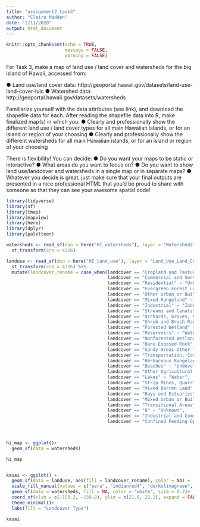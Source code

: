 ```yaml
---
title: "assignment2_task3"
author: "Claire Madden"
date: "2/11/2020"
output: html_document
---
```


```r
knitr::opts_chunk$set(echo = TRUE,
                      message = FALSE,
                      warning = FALSE)
```
For Task 3, make a map of land use / land cover and watersheds for the big island of Hawaii, accessed from: 

●	Land use/land cover data: http://geoportal.hawaii.gov/datasets/land-use-land-cover-lulc
●	Watershed data: http://geoportal.hawaii.gov/datasets/watersheds

Familiarize yourself with the data attributes (see link), and download the shapefile data for each. After reading the shapefile data into R, make finalized map(s) in which you: 
●	Clearly and professionally show the different land use / land cover types for all main Hawaiian islands, or for an island or region of your choosing
●	Clearly and professionally show the different watersheds for all main Hawaiian islands, or for an island or region of your choosing

There is flexibility! You can decide: 
●	Do you want your maps to be static or interactive?
●	What areas do you want to focus on? 
●	Do you want to show land use/landcover and watersheds in a single map or in separate maps? 
●	Whatever you decide is great, just make sure that your final outputs are presented in a nice professional HTML that you’d be proud to share with someone so that they can see your awesome spatial code! 



```r
library(tidyverse)
library(sf)
library(tmap)
library(mapview)
library(here)
library(dplyr)
library(paletteer)

watersheds <- read_sf(dsn = here("HI_watersheds"), layer = "Watersheds") %>% 
  st_transform(crs = 4326)

landuse <- read_sf(dsn = here("HI_land_use"), layer = "Land_Use_Land_Cover_LULC") %>% 
  st_transform(crs = 4326) %>% 
  mutate(landcover_rename = case_when(landcover == "Cropland and Pasture" ~ "Agriculture",
                                      landcover == "Commercial and Services" ~ "Industry", 
                                      landcover == "Residential" ~ "Urban", 
                                      landcover == "Evergreen Forest Land" ~ "Undeveloped", 
                                      landcover == "Other Urban or Built-up Land" ~ "Urban",
                                      landcover == "Mixed Rangeland" ~ "Agriculture",
                                      landcover == "Industrial" ~ "Industry",
                                      landcover == "Streams and Canals" ~ "Water", 
                                      landcover == "Orchards, Groves, Vineyards, Nurseries and Ornamental Horticultural Areas" ~ "Agriculture",
                                      landcover == "Shrub and Brush Rangeland" ~ "Agriculture",
                                      landcover == "Forested Wetland" ~ "Undeveloped",
                                      landcover == "Reservoirs" ~ "Water",
                                      landcover == "Nonforested Wetland" ~ "Undeveloped",
                                      landcover == "Bare Exposed Rock" ~ "Undeveloped",
                                      landcover == "Sandy Areas Other than Beaches" ~ "Undeveloped",
                                      landcover == "Transportation, Communications and Utilities" ~ "Industry",
                                      landcover == "Herbaceous Rangeland" ~ "Agriculture",
                                      landcover == "Beaches" ~ "Undeveloped",
                                      landcover == "Other Agricultural Land" ~ "Agriculture",
                                      landcover == "Lakes" ~ "Water",
                                      landcover == "Strip Mines, Quarries, and Gravel Pits" ~ "Industry",
                                      landcover == "Mixed Barren Land" ~ "Undeveloped",
                                      landcover == "Bays and Estuaries" ~ "Water",
                                      landcover == "Mixed Urban or Built-up Land" ~ "Urban",
                                      landcover == "Transitional Areas" ~ "Unknown",
                                      landcover == "0" ~ "Unknown",
                                      landcover == "Industrial and Commercial Complexes" ~ "Industry",
                                      landcover == "Confined Feeding Operations" ~ "Agriculture"))
  


hi_map <- ggplot()+
  geom_sf(data = watersheds)

hi_map


kauai <- ggplot() + 
  geom_sf(data = landuse, aes(fill = landcover_rename), color = NA) + 
  scale_fill_manual(values = c("peru", "indianred4", "darkolivegreen", "grey65", "plum", "cadetblue4"))+
  geom_sf(data = watersheds, fill = NA, color = "white", size = 0.2)+
  coord_sf(xlim = c(-159.2, -159.8), ylim = c(21.8, 22.3), expand = FALSE)+
  theme_minimal()+
  labs(fill = "Landcover Type")

kauai



```






